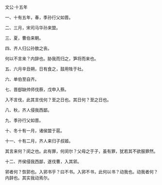 

文公·十五年

一、十有五年，春，季孙行父如晋。

二、三月，宋司马华孙来盟。

三、夏，曹伯来朝。

四、齐人归公孙敖之丧。

何以不言来？内辞也。胁我而归之，笋将而来也。

五、六月辛丑朔，日有食之，鼓用牲于社。

六、单伯至自齐。

七、晋郄缺帅师伐蔡，戊申入蔡。

入不言伐，此其言伐何？至之日也。其日何？至之日也。

八、秋，齐人侵我西鄙。

九、季孙行父如晋。

十、冬十有一月，诸侯盟于扈。

十一、十有二月，齐人来归子叔姬。

其言来何？闵之也。此有罪，何闵尔？父母之于子，虽有罪，犹若其不欲服罪然。

十二、齐侯侵我西鄙，遂伐曹，入其郛。

郛者何？恢郭也。入郛书乎？曰不书。入郛不书，此何以书？动我也。动我者何？内辞也。其实我动焉尔。

